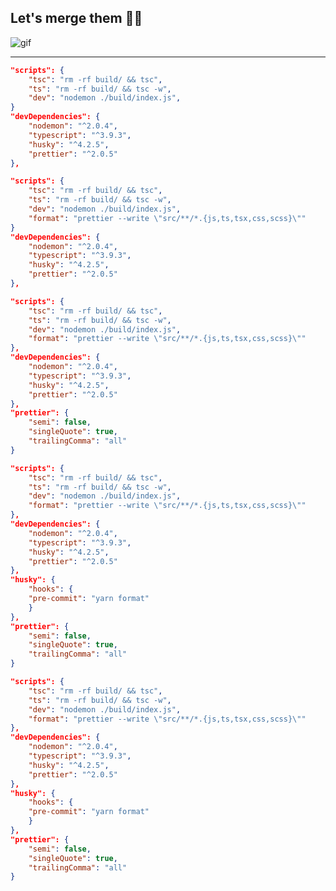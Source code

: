 
## Let's merge them 🤾‍♂️

![gif](https://media1.tenor.com/images/a2837df93255bdb089b8064f367f09ac/tenor.gif?itemid=16417810)

---

<CodeSurferLayout>

```json
"scripts": {
    "tsc": "rm -rf build/ && tsc",
    "ts": "rm -rf build/ && tsc -w",
    "dev": "nodemon ./build/index.js",
}
"devDependencies": {
    "nodemon": "^2.0.4",
    "typescript": "^3.9.3",
    "husky": "^4.2.5",
    "prettier": "^2.0.5"
},
```

```json 5
"scripts": {
    "tsc": "rm -rf build/ && tsc",
    "ts": "rm -rf build/ && tsc -w",
    "dev": "nodemon ./build/index.js",
    "format": "prettier --write \"src/**/*.{js,ts,tsx,css,scss}\""
}
"devDependencies": {
    "nodemon": "^2.0.4",
    "typescript": "^3.9.3",
    "husky": "^4.2.5",
    "prettier": "^2.0.5"
},
```

```json
"scripts": {
    "tsc": "rm -rf build/ && tsc",
    "ts": "rm -rf build/ && tsc -w",
    "dev": "nodemon ./build/index.js",
    "format": "prettier --write \"src/**/*.{js,ts,tsx,css,scss}\""
},
"devDependencies": {
    "nodemon": "^2.0.4",
    "typescript": "^3.9.3",
    "husky": "^4.2.5",
    "prettier": "^2.0.5"
},
"prettier": {
    "semi": false,
    "singleQuote": true,
    "trailingComma": "all"
}
```

```json
"scripts": {
    "tsc": "rm -rf build/ && tsc",
    "ts": "rm -rf build/ && tsc -w",
    "dev": "nodemon ./build/index.js",
    "format": "prettier --write \"src/**/*.{js,ts,tsx,css,scss}\""
},
"devDependencies": {
    "nodemon": "^2.0.4",
    "typescript": "^3.9.3",
    "husky": "^4.2.5",
    "prettier": "^2.0.5"
},
"husky": {
    "hooks": {
    "pre-commit": "yarn format"
    }
},
"prettier": {
    "semi": false,
    "singleQuote": true,
    "trailingComma": "all"
}
```
```json 1:22
"scripts": {
    "tsc": "rm -rf build/ && tsc",
    "ts": "rm -rf build/ && tsc -w",
    "dev": "nodemon ./build/index.js",
    "format": "prettier --write \"src/**/*.{js,ts,tsx,css,scss}\""
},
"devDependencies": {
    "nodemon": "^2.0.4",
    "typescript": "^3.9.3",
    "husky": "^4.2.5",
    "prettier": "^2.0.5"
},
"husky": {
    "hooks": {
    "pre-commit": "yarn format"
    }
},
"prettier": {
    "semi": false,
    "singleQuote": true,
    "trailingComma": "all"
}
```

</CodeSurferLayout>
